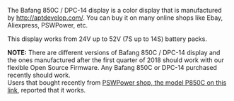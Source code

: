 The Bafang 850C / DPC-14 display is a color display that is manufactured by http://aptdevelop.com/. You can buy  it on many online shops like Ebay, Aliexpress, PSWPower, etc.

This display works from 24V up to 52V (7S up to 14S) battery packs.

'''NOTE:''' There are different versions of Bafang 850C / DPC-14 display and the ones manufactured after the first quarter of 2018 should work with our flexible Open Source Firmware. Any Bafang 850C or DPC-14 purchased recently should work.<br>
Users that bought recently from [http://www.pswpower.com/ven.php?cargo.2016-5e-2eaj PSWPower shop, the model P850C on this link], reported that it works.